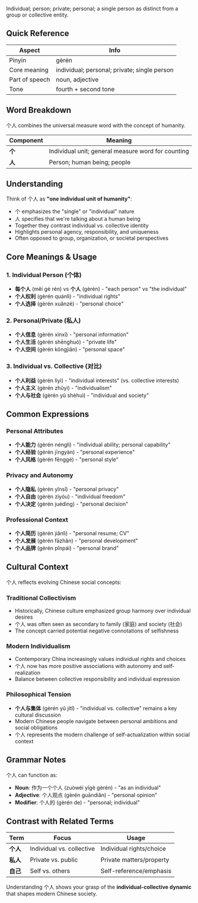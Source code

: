 Individual; person; private; personal; a single person as distinct from a group or collective
entity.

## Quick Reference

| Aspect         | Info                                         |
| -------------- | -------------------------------------------- |
| Pinyin         | gèrén                                        |
| Core meaning   | individual; personal; private; single person |
| Part of speech | noun, adjective                              |
| Tone           | fourth + second tone                         |

## Word Breakdown

个人 combines the universal measure word with the concept of humanity.

| Component | Meaning                                            |
| --------- | -------------------------------------------------- |
| **个**    | Individual unit; general measure word for counting |
| **人**    | Person; human being; people                        |

## Understanding

Think of 个人 as **"one individual unit of humanity"**:

- 个 emphasizes the "single" or "individual" nature
- 人 specifies that we're talking about a human being
- Together they contrast individual vs. collective identity
- Highlights personal agency, responsibility, and uniqueness
- Often opposed to group, organization, or societal perspectives

## Core Meanings & Usage

### **1. Individual Person (个体)**

- **每个人** (měi gè rén) vs **个人** (gèrén) - "each person" vs "the individual"
- **个人权利** (gèrén quánlì) - "individual rights"
- **个人选择** (gèrén xuǎnzé) - "personal choice"

### **2. Personal/Private (私人)**

- **个人信息** (gèrén xìnxī) - "personal information"
- **个人生活** (gèrén shēnghuó) - "private life"
- **个人空间** (gèrén kōngjiān) - "personal space"

### **3. Individual vs. Collective (对比)**

- **个人利益** (gèrén lìyì) - "individual interests" (vs. collective interests)
- **个人主义** (gèrén zhǔyì) - "individualism"
- **个人与社会** (gèrén yǔ shèhuì) - "individual and society"

## Common Expressions

### **Personal Attributes**

- **个人能力** (gèrén nénglì) - "individual ability; personal capability"
- **个人经验** (gèrén jīngyàn) - "personal experience"
- **个人风格** (gèrén fēnggé) - "personal style"

### **Privacy and Autonomy**

- **个人隐私** (gèrén yǐnsī) - "personal privacy"
- **个人自由** (gèrén zìyóu) - "individual freedom"
- **个人决定** (gèrén juédìng) - "personal decision"

### **Professional Context**

- **个人简历** (gèrén jiǎnlì) - "personal resume; CV"
- **个人发展** (gèrén fāzhǎn) - "personal development"
- **个人品牌** (gèrén pǐnpái) - "personal brand"

## Cultural Context

个人 reflects evolving Chinese social concepts:

### **Traditional Collectivism**

- Historically, Chinese culture emphasized group harmony over individual desires
- 个人 was often seen as secondary to family (家庭) and society (社会)
- The concept carried potential negative connotations of selfishness

### **Modern Individualism**

- Contemporary China increasingly values individual rights and choices
- 个人 now has more positive associations with autonomy and self-realization
- Balance between collective responsibility and individual expression

### **Philosophical Tension**

- **个人与集体** (gèrén yǔ jítǐ) - "individual vs. collective" remains a key cultural discussion
- Modern Chinese people navigate between personal ambitions and social obligations
- 个人 represents the modern challenge of self-actualization within social context

## Grammar Notes

个人 can function as:

- **Noun**: 作为一个个人 (zuòwéi yīgè gèrén) - "as an individual"
- **Adjective**: 个人观点 (gèrén guāndiǎn) - "personal opinion"
- **Modifier**: 个人的 (gèrén de) - "personal; individual"

## Contrast with Related Terms

| Term     | Focus                     | Usage                    |
| -------- | ------------------------- | ------------------------ |
| **个人** | Individual vs. collective | Individual rights/choice |
| **私人** | Private vs. public        | Private matters/property |
| **自己** | Self vs. others           | Self-reference/emphasis  |

Understanding 个人 shows your grasp of the **individual-collective dynamic** that shapes modern
Chinese society.

